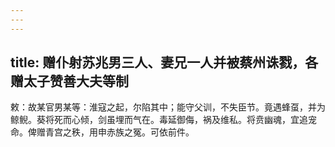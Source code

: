 ```yaml
---
---
---
```

title: 赠仆射苏兆男三人、妻兄一人并被蔡州诛戮，各赠太子赞善大夫等制
---



敕：故某官男某等：淮寇之起，尔陷其中；能守父训，不失臣节。竟遇蜂虿，并为鲸鲵。葵将死而心倾，剑虽埋而气在。毒延御侮，祸及维私。将贲幽魂，宜追宠命。俾赠青宫之秩，用申赤族之冤。可依前件。